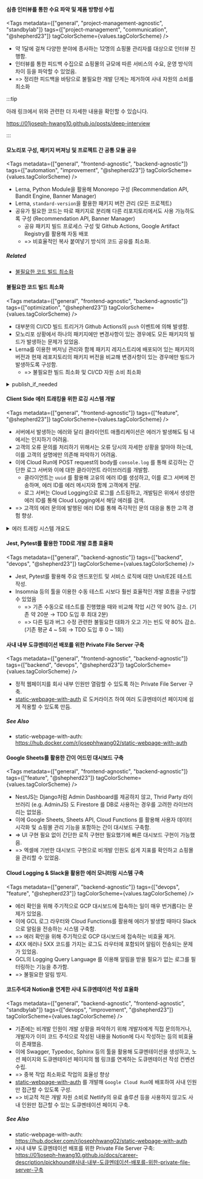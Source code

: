
#### 심층 인터뷰를 통한 수요 파악 및 제품 방향성 수립

<Tags
  metadata={["general", "project-management-agnostic", "standbylab"]}
  tags={["project-management", "communication", "@shepherd23"]}
  tagColorScheme={values.tagColorScheme}
/>

- 약 1달에 걸쳐 다양한 분야에 종사하는 12명의 쇼핑몰 관리자를 대상으로 인터뷰 진행함.
- 인터뷰를 통한 피드백 수집으로 쇼핑몰의 규모에 따른 서비스의 수요, 운영 방식의 차이 등을 파악할 수 있었음.
- => 정리한 피드백을 바탕으로 불필요한 개발 단계는 제거하여 사내 자원의 소비를 최소화

:::tip

아래 링크에서 위와 관련한 더 자세한 내용을 확인할 수 있습니다.

https://01joseph-hwang10.github.io/posts/deep-interview

:::

#### 모노리포 구성, 패키지 버져닝 및 프로젝트 간 공통 모듈 공유

<Tags
  metadata={["general", "frontend-agnostic", "backend-agnostic"]}
  tags={["automation", "improvement", "@shepherd23"]}
  tagColorScheme={values.tagColorScheme}
/>

- Lerna, Python Module을 활용해 Monorepo 구성 (Recommendation API, Bandit Engine, Banner Manager)
- Lerna, `standard-version`을 활용한 패키지 버전 관리 (모든 프로젝트)
- 공유가 필요한 코드는 따로 패키지로 분리해 다른 리포지토리에서도 사용 가능하도록 구성 (Recommendation API, Banner Manager)
  - 공유 패키지 빌드 프로세스 구성 및 Github Actions, Google Artifact Registry를 활용해 자동 배포
  - => 비효율적인 복사 붙여넣기 방식의 코드 공유를 최소화.

##### Related

- [불필요한 코드 빌드 최소화](#불필요한-코드-빌드-최소화)

#### 불필요한 코드 빌드 최소화

<Tags
  metadata={["general", "frontend-agnostic", "backend-agnostic"]}
  tags={["optimization", "@shepherd23"]}
  tagColorScheme={values.tagColorScheme}
/>

- 대부분의 CI/CD 빌드 트리거가 Github Actions의 `push` 이벤트에 의해 발생함.
- 모노리포 상황에서 하나의 패키지에만 변경사항이 있는 경우에도 모든 패키지의 빌드가 발생하는 문제가 있었음.
- Lerna를 이용한 버저닝 관리와 함께 패키지 레지스트리에 배포되어 있는 패키지의 버전과 현재 레포지토리의 패키지 버전을 비교해 변경사항이 있는 경우에만 빌드가 발생하도록 구성함.
  - => 불필요한 빌드 최소화 및 CI/CD 자원 소비 최소화

<details>
<summary>publish_if_needed</summary>
<div markdown="1">

```bash
function publish_if_needed () {
  package_name="@$namespace/$1"
  package_dir="packages/$1"
  published_version=$(npm view $package_name version)
  current_version=$(node -pe "require('./package.json').version")
  if [ "$published_version" = "$current_version" ]; then
    echo "$package_name is already published"
  else
    echo "Publishing $package_name"
    npm publish -w $package_dir
  fi
}
```

</div>
</details>

#### Client Side 에러 트래킹을 위한 로깅 시스템 개발

<Tags
  metadata={["general", "frontend-agnostic"]}
  tags={["feature", "@shepherd23"]}
  tagColorScheme={values.tagColorScheme}
/>

- 서버에서 발생하는 에러와 달리 클라이언트 애플리케이션은 에러가 발생해도 팀 내에서는 인지하기 어려움.
- 고객의 오류 문의를 처리하기 위해서는 오류 당시의 자세한 상황을 알아야 하는데, 이를 고객의 설명에만 의존해 파악하기 어려움.
- 이에 Cloud Run에 POST request의 body를 `console.log` 를 통해 로깅하는 간단한 로그 서버와 이에 대한 클라이언트 라이브러리를 개발함.
  - 클라이언트는 `uuid` 를 활용해 고유의 에러 ID를 생성하고, 이를 로그 서버에 전송하며, 에러 ID를 에러 메시지와 함께 고객에게 전달.
  - 로그 서버는 Cloud Logging으로 로그를 스트림하고, 개발팀은 위에서 생성한 에러 ID를 통해 Cloud Logging에서 해당 에러를 검색.
- => 고객의 에러 문의에 발행된 에러 ID를 통해 즉각적인 문의 대응을 통한 고객 경험 향상.

<details>
<summary>에러 트래킹 시스템 개요도</summary>
<div markdown="1">

```mermaid
flowchart LR
  subgraph client[Client]
		errorhappens(에러 발생)
		--> |Error| preparecontent[에러 Format & 추적 코드 부착]
		--> |Payload| send[송신]
	end

  send --> |"POST /log"| receive

  subgraph logger[Logger Server]
    receive[수신] --> |Error Content| logging[console.*]
  end

  logging --> gcl[[Google Cloud Logging]]
```

</div>
</details>

#### Jest, Pytest를 활용한 TDD로 개발 흐름 효율화

<Tags
  metadata={["general", "backend-agnostic"]}
  tags={["backend", "devops", "@shepherd23"]}
  tagColorScheme={values.tagColorScheme}
/>

- Jest, Pytest를 활용해 주요 엔드포인트 및 서비스 로직에 대한 Unit/E2E 테스트 작성.
- Insomnia 등의 툴을 이용한 수동 테스트 시보다 훨씬 효율적인 개발 흐름을 구성할 수 있었음
  - => 기존 수동으로 테스트를 진행했을 때와 비교해 작업 시간 약 90% 감소. (기존 약 20분 → TDD 도입 후 최대 2분)
  - => 다른 팀과 버그 수정 관련한 불필요한 대화가 오고 가는 빈도 약 80% 감소. (기존 평균 4 ~ 5회 → TDD 도입 후 0 ~ 1회)

#### 사내 내부 도큐멘테이션 배포를 위한 Private File Server 구축

<Tags
  metadata={["general", "frontend-agnostic", "backend-agnostic"]}
  tags={["backend", "devops", "@shepherd23"]}
  tagColorScheme={values.tagColorScheme}
/>

- 정적 웹페이지를 회사 내부 인원만 열람할 수 있도록 하는 Private File Server 구축.
- [static-webpage-with-auth](https://hub.docker.com/r/josephhwang02/static-webpage-with-auth) 로 도커라이즈 하여 여러 도큐멘테이션 페이지에 쉽게 적용할 수 있도록 만듬.

##### See Also

- static-webpage-with-auth: https://hub.docker.com/r/josephhwang02/static-webpage-with-auth

#### Google Sheets를 활용한 간이 어드민 대시보드 구축

<Tags
  metadata={["general", "frontend-agnostic", "backend-agnostic"]}
  tags={["feature", "@shepherd23"]}
  tagColorScheme={values.tagColorScheme}
/>

- NestJS는 Django처럼 Admin Dashboard를 제공하지 않고, Thrid Party 라이브러리 (e.g. AdminJS) 도 Firestore 를 DB로 사용하는 경우를 고려한 라이브러리는 없었음.
- 이에 Google Sheets, Sheets API, Cloud Functions 를 활용해 사용자 데이터 시각화 및 쇼핑몰 관리 기능을 포함하는 간이 대시보드 구축함.
- => UI 구현 필요 없이 간단한 로직 구현만 필요했기에 빠른 대시보드 구현이 가능했음.
- => 엑셀에 기반한 대시보드 구현으로 비개발 인원도 쉽게 지표를 확인하고 쇼핑몰을 관리할 수 있었음.

#### Cloud Logging & Slack을 활용한 에러 모니터링 시스템 구축

<Tags
  metadata={["general", "backend-agnostic"]}
  tags={["devops", "feature", "@shepherd23"]}
  tagColorScheme={values.tagColorScheme}
/>

- 에러 확인을 위해 주기적으로 GCP 대시보드에 접속하는 일이 매우 번거롭다는 문제가 있었음.
- 이에 GCL 로그 라우터와 Cloud Functions를 활용해 에러가 발생할 때마다 Slack으로 알림을 전송하는 시스템 구축함.
- => 에러 확인을 위해 주기적으로 GCP 대시보드에 접속하는 비효율 제거.
- 4XX 에러나 5XX 코드를 가지는 로그도 라우터에 포함되어 알림이 전송되는 문제가 있었음.
- GCL의 Logging Query Language 를 이용해 알림을 받을 필요가 없는 로그를 필터링하는 기능을 추가함.
- => 불필요한 알림 방지.

#### 코드주석과 Notion을 연계한 사내 도큐멘테이션 작성 효율화

<Tags
  metadata={["general", "backend-agnostic", "frontend-agnostic", "standbylab"]}
  tags={["devops", "improvement", "@shepherd23"]}
  tagColorScheme={values.tagColorScheme}
/>

- 기존에는 비개발 인원이 개발 상황을 파악하기 위해 개발자에게 직접 문의하거나, 개발자가 이미 코드 주석으로 작성된 내용을 Notion에 다시 작성하는 등의 비효율이 존재했음.
- 이에 Swagger, Typedoc, Sphinx 등의 툴을 활용해 도큐멘테이션을 생성하고, 노션 페이지와 도큐멘테이션 페이지의 웹 링크를 연계하는 도큐멘테이션 작성 컨벤션 수립.
- => 중복 작업 최소화로 작업의 효율성 향상
- [static-webpage-with-auth](https://hub.docker.com/r/josephhwang02/static-webpage-with-auth) 를 개발해 `Google Cloud Run`에 배포하여 사내 인원만 접근할 수 있도록 구성.
- => 비교적 적은 개발 자원 소비로 Netlify의 유료 솔루션 등을 사용하지 않고도 사내 인원만 접근할 수 있는 도큐멘테이션 페이지 구축.

##### See Also

- static-webpage-with-auth: https://hub.docker.com/r/josephhwang02/static-webpage-with-auth
- 사내 내부 도큐멘테이션 배포를 위한 Private File Server 구축: https://01joseph-hwang10.github.io/docs/career-description/pickhound#사내-내부-도큐멘테이션-배포를-위한-private-file-server-구축
